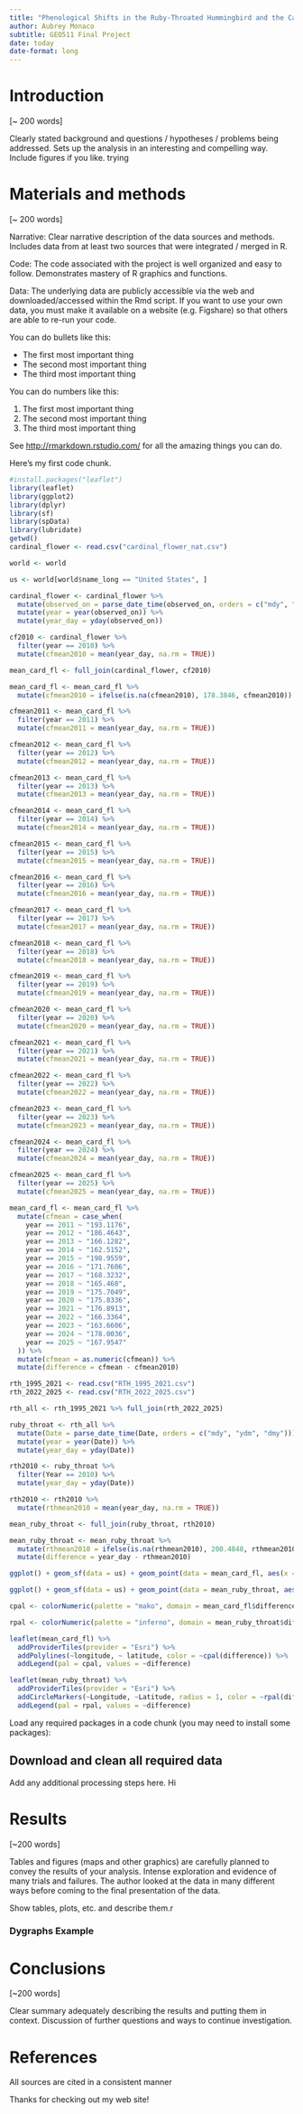 ```yaml
---
title: "Phenological Shifts in the Ruby-Throated Hummingbird and the Cardinal Flower"
author: Aubrey Monaco
subtitle: GEO511 Final Project
date: today
date-format: long
---
```

# Introduction

\[\~ 200 words\]

Clearly stated background and questions / hypotheses / problems being addressed. Sets up the analysis in an interesting and compelling way. Include figures if you like. trying

# Materials and methods

\[\~ 200 words\]

Narrative: Clear narrative description of the data sources and methods. Includes data from at least two sources that were integrated / merged in R.

Code: The code associated with the project is well organized and easy to follow. Demonstrates mastery of R graphics and functions.

Data: The underlying data are publicly accessible via the web and downloaded/accessed within the Rmd script. If you want to use your own data, you must make it available on a website (e.g. Figshare) so that others are able to re-run your code.

You can do bullets like this:

-   The first most important thing
-   The second most important thing
-   The third most important thing

You can do numbers like this:

1.  The first most important thing
2.  The second most important thing
3.  The third most important thing

See <http://rmarkdown.rstudio.com/> for all the amazing things you can do.

Here's my first code chunk.

```r
#install.packages("leaflet")
library(leaflet)
library(ggplot2)
library(dplyr)
library(sf)
library(spData)
library(lubridate)
getwd()
cardinal_flower <- read.csv("cardinal_flower_nat.csv")

world <- world

us <- world[world$name_long == "United States", ]

cardinal_flower <- cardinal_flower %>%
  mutate(observed_on = parse_date_time(observed_on, orders = c("mdy", "ydm", "dmy"))) %>%
  mutate(year = year(observed_on)) %>%
  mutate(year_day = yday(observed_on))

cf2010 <- cardinal_flower %>%
  filter(year == 2010) %>%
  mutate(cfmean2010 = mean(year_day, na.rm = TRUE)) 

mean_card_fl <- full_join(cardinal_flower, cf2010)

mean_card_fl <- mean_card_fl %>%
  mutate(cfmean2010 = ifelse(is.na(cfmean2010), 178.3846, cfmean2010))

cfmean2011 <- mean_card_fl %>%
  filter(year == 2011) %>%
  mutate(cfmean2011 = mean(year_day, na.rm = TRUE))

cfmean2012 <- mean_card_fl %>%
  filter(year == 2012) %>%
  mutate(cfmean2012 = mean(year_day, na.rm = TRUE))

cfmean2013 <- mean_card_fl %>%
  filter(year == 2013) %>%
  mutate(cfmean2013 = mean(year_day, na.rm = TRUE))

cfmean2014 <- mean_card_fl %>%
  filter(year == 2014) %>%
  mutate(cfmean2014 = mean(year_day, na.rm = TRUE))

cfmean2015 <- mean_card_fl %>%
  filter(year == 2015) %>%
  mutate(cfmean2015 = mean(year_day, na.rm = TRUE))

cfmean2016 <- mean_card_fl %>%
  filter(year == 2016) %>%
  mutate(cfmean2016 = mean(year_day, na.rm = TRUE))

cfmean2017 <- mean_card_fl %>%
  filter(year == 2017) %>%
  mutate(cfmean2017 = mean(year_day, na.rm = TRUE))

cfmean2018 <- mean_card_fl %>%
  filter(year == 2018) %>%
  mutate(cfmean2018 = mean(year_day, na.rm = TRUE))

cfmean2019 <- mean_card_fl %>%
  filter(year == 2019) %>%
  mutate(cfmean2019 = mean(year_day, na.rm = TRUE))

cfmean2020 <- mean_card_fl %>%
  filter(year == 2020) %>%
  mutate(cfmean2020 = mean(year_day, na.rm = TRUE))

cfmean2021 <- mean_card_fl %>%
  filter(year == 2021) %>%
  mutate(cfmean2021 = mean(year_day, na.rm = TRUE))

cfmean2022 <- mean_card_fl %>%
  filter(year == 2022) %>%
  mutate(cfmean2022 = mean(year_day, na.rm = TRUE))

cfmean2023 <- mean_card_fl %>%
  filter(year == 2023) %>%
  mutate(cfmean2023 = mean(year_day, na.rm = TRUE))

cfmean2024 <- mean_card_fl %>%
  filter(year == 2024) %>%
  mutate(cfmean2024 = mean(year_day, na.rm = TRUE))

cfmean2025 <- mean_card_fl %>%
  filter(year == 2025) %>%
  mutate(cfmean2025 = mean(year_day, na.rm = TRUE))

mean_card_fl <- mean_card_fl %>%
  mutate(cfmean = case_when(
    year == 2011 ~ "193.1176",
    year == 2012 ~ "186.4643",
    year == 2013 ~ "166.1282",
    year == 2014 ~ "162.5152",
    year == 2015 ~ "198.9559",
    year == 2016 ~ "171.7606",
    year == 2017 ~ "168.3232",
    year == 2018 ~ "165.468",
    year == 2019 ~ "175.7049",
    year == 2020 ~ "175.8336",
    year == 2021 ~ "176.8913",
    year == 2022 ~ "166.3364",
    year == 2023 ~ "163.6606",
    year == 2024 ~ "178.0036",
    year == 2025 ~ "167.9547"
  )) %>%
  mutate(cfmean = as.numeric(cfmean)) %>%
  mutate(difference = cfmean - cfmean2010)

rth_1995_2021 <- read.csv("RTH_1995_2021.csv")
rth_2022_2025 <- read.csv("RTH_2022_2025.csv")

rth_all <- rth_1995_2021 %>% full_join(rth_2022_2025)

ruby_throat <- rth_all %>%
  mutate(Date = parse_date_time(Date, orders = c("mdy", "ydm", "dmy"))) %>%
  mutate(year = year(Date)) %>%
  mutate(year_day = yday(Date))

rth2010 <- ruby_throat %>%
  filter(Year == 2010) %>%
  mutate(year_day = yday(Date))

rth2010 <- rth2010 %>%
  mutate(rthmean2010 = mean(year_day, na.rm = TRUE)) 

mean_ruby_throat <- full_join(ruby_throat, rth2010) 

mean_ruby_throat <- mean_ruby_throat %>%
  mutate(rthmean2010 = ifelse(is.na(rthmean2010), 200.4848, rthmean2010)) %>%
  mutate(difference = year_day - rthmean2010)

ggplot() + geom_sf(data = us) + geom_point(data = mean_card_fl, aes(x = longitude, y = latitude, color = difference))

ggplot() + geom_sf(data = us) + geom_point(data = mean_ruby_throat, aes(x = Longitude, y = Latitude, color = difference)) 

cpal <- colorNumeric(palette = "mako", domain = mean_card_fl$difference, na.color = NA, reverse = TRUE)

rpal <- colorNumeric(palette = "inferno", domain = mean_ruby_throat$difference, na.color = NA)

leaflet(mean_card_fl) %>%
  addProviderTiles(provider = "Esri") %>%
  addPolylines(~longitude, ~ latitude, color = ~cpal(difference)) %>%
  addLegend(pal = cpal, values = ~difference)

leaflet(mean_ruby_throat) %>%
  addProviderTiles(provider = "Esri") %>%
  addCircleMarkers(~Longitude, ~Latitude, radius = 1, color = ~rpal(difference)) %>%
  addLegend(pal = rpal, values = ~difference)
```

Load any required packages in a code chunk (you may need to install some packages):

## Download and clean all required data

Add any additional processing steps here. Hi

# Results

\[\~200 words\]

Tables and figures (maps and other graphics) are carefully planned to convey the results of your analysis. Intense exploration and evidence of many trials and failures. The author looked at the data in many different ways before coming to the final presentation of the data.

Show tables, plots, etc. and describe them.r

### Dygraphs Example

# Conclusions

\[\~200 words\]

Clear summary adequately describing the results and putting them in context. Discussion of further questions and ways to continue investigation.

# References

All sources are cited in a consistent manner


Thanks for checking out my web site!
